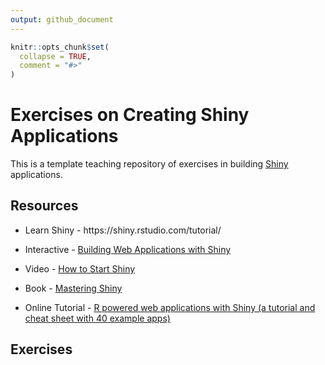 ```yaml
---
output: github_document
---
```


<!-- README.md is generated from README.Rmd. Please edit that file -->

```r
knitr::opts_chunk$set(
  collapse = TRUE,
  comment = "#>"
)
```

# Exercises on Creating Shiny Applications

<!-- badges: start -->
<!-- badges: end -->

This is a template teaching repository of exercises in building [Shiny](https://shiny.rstudio.com) applications.

## Resources

* Learn Shiny - https://shiny.rstudio.com/tutorial/

* Interactive - [Building Web Applications with Shiny](https://rstudio-education.github.io/shiny-course/)

* Video - [How to Start Shiny](https://vimeo.com/131218530?embedded=true&source=video_title&owner=22717988)

* Book - [Mastering Shiny](https://mastering-shiny.org/)

* Online Tutorial - [R powered web applications with Shiny (a tutorial and cheat sheet with 40 example apps)](http://zevross.com/blog/2016/04/19/r-powered-web-applications-with-shiny-a-tutorial-and-cheat-sheet-with-40-example-apps/)

## Exercises

### 